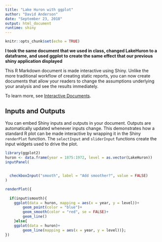 ```yaml
---
title: "Lake Huron with ggplot"
author: "David Anderson"
date: "September 23, 2018"
output: html_document
runtime: shiny
---
```


```r
knitr::opts_chunk$set(echo = TRUE)
```

**I took the same document that we used in class, changed LakeHuron to a dataframe, and used ggplot to create the same effect that our previous shiny application displayed**

\vspace{20pt}

This R Markdown document is made interactive using Shiny. Unlike the more traditional workflow of creating static reports, you can now create documents that allow your readers to change the assumptions underlying your analysis and see the results immediately. 

To learn more, see [Interactive Documents](http://rmarkdown.rstudio.com/authoring_shiny.html).

## Inputs and Outputs

You can embed Shiny inputs and outputs in your document. Outputs are automatically updated whenever inputs change.  This demonstrates how a standard R plot can be made interactive by wrapping it in the Shiny `renderPlot` function. The `selectInput` and `sliderInput` functions create the input widgets used to drive the plot.


```r
library(ggplot2)
huron <- data.frame(year = 1875:1972, level = as.vector(LakeHuron))
inputPanel(
  
  
  checkboxInput("smooth", label = "Add smoother?", value = FALSE)
)

renderPlot({
  
  if(input$smooth){
    ggplot(data = huron, mapping = aes(x = year, y = level))+
        geom_point(color = "blue")+
        geom_smooth(color = "red", se = FALSE)+
        geom_line()
    }else{
    ggplot(data = huron)+
        geom_line(mapping = aes(x = year, y = level))}; 
})







```






